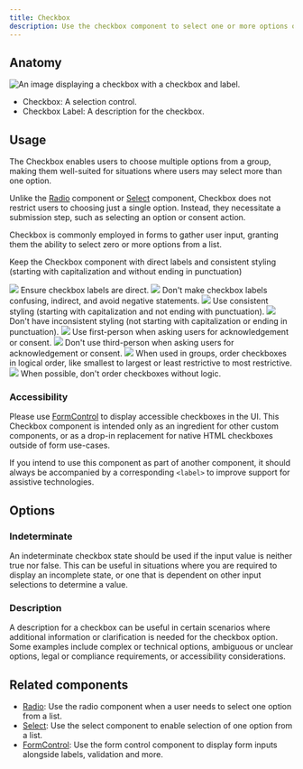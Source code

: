```yaml
---
title: Checkbox
description: Use the checkbox component to select one or more options of a limited number of choices.
---
```




## Anatomy

![An image displaying a checkbox with a checkbox and label.](https://github.com/primer/brand/assets/131988618/61d1c706-2e3a-427c-bc37-0b77891b8007)

- Checkbox: A selection control.
- Checkbox Label: A description for the checkbox. 

## Usage

The Checkbox enables users to choose multiple options from a group, making them well-suited for situations where users may select more than one option. 

Unlike the [Radio](/components/Radio) component or [Select](/components/Select) component, Checkbox does not restrict users to choosing just a single option. Instead, they necessitate a submission step, such as selecting an option or consent action. 

Checkbox is commonly employed in forms to gather user input, granting them the ability to select zero or more options from a list.

Keep the Checkbox component with direct labels and consistent styling (starting with capitalization and without ending in punctuation)

<DoDontContainer>
  <Do>
    <img src="https://github.com/primer/brand/assets/131988618/1687e5bd-8c81-4113-a2b5-60f2dcdcb4c0" />
    <Caption>
        Ensure checkbox labels are direct. 
    </Caption>
  </Do>
  <Dont>
    <img src="https://github.com/primer/brand/assets/131988618/92e2004a-d304-4988-aa4d-b8f8fead15fa" />
    <Caption>
        Don't make checkbox labels confusing, indirect, and avoid negative statements. 
    </Caption>
  </Dont>
</DoDontContainer>

<DoDontContainer>
  <Do>
    <img src="https://github.com/primer/brand/assets/131988618/27a536e8-6bdb-4515-bb9c-029cd7deb482" />
    <Caption>
        Use consistent styling (starting with capitalization and not ending with punctuation).
    </Caption>
  </Do>
  <Dont>
    <img src="https://github.com/primer/brand/assets/131988618/87460a05-c0e6-4d9b-89fe-56d1a889d0e8" />
    <Caption>
        Don't have inconsistent styling (not starting with capitalization or ending in punctuation).
    </Caption>
  </Dont>
</DoDontContainer>

<DoDontContainer>
  <Do>
    <img src="https://github.com/primer/brand/assets/131988618/89fb2b6e-c178-4b6d-ba61-9205fc382770" />
    <Caption>
        Use first-person when asking users for acknowledgement or consent.
    </Caption>
  </Do>
  <Dont>
    <img src="https://github.com/primer/brand/assets/131988618/e59627c9-d4f3-455d-8232-f08eef5a03b1" />
    <Caption>
        Don't use third-person when asking users for acknowledgement or consent.
    </Caption>
  </Dont>
</DoDontContainer>

<DoDontContainer>
  <Do>
    <img src="https://github.com/primer/brand/assets/131988618/a788949c-0d08-4951-b9e2-6adf8d40c675" />
    <Caption>
        When used in groups, order checkboxes in logical order, like smallest to largest or least restrictive to most restrictive. 
    </Caption>
  </Do>
  <Dont>
    <img src="https://github.com/primer/brand/assets/131988618/0199ab3d-a199-468e-abba-8776b3a34c14" />
    <Caption>
        When possible, don't order checkboxes without logic. 
    </Caption>
  </Dont>
</DoDontContainer>

### Accessibility 

Please use [FormControl](/components/FormControl) to display accessible checkboxes in the UI. This Checkbox component is intended only as an ingredient for other custom components, or as a drop-in replacement for native HTML checkboxes outside of form use-cases.

If you intend to use this component as part of another component, it should always be accompanied by a corresponding `<label>` to improve support for assistive technologies.

## Options

### Indeterminate

An indeterminate checkbox state should be used if the input value is neither true nor false. This can be useful in situations where you are required to display an incomplete state, or one that is dependent on other input selections to determine a value.

### Description

A description for a checkbox can be useful in certain scenarios where additional information or clarification is needed for the checkbox option. Some examples include complex or technical options, ambiguous or unclear options, legal or compliance requirements, or accessibility considerations.

## Related components

- [Radio](/components/Radio): Use the radio component when a user needs to select one option from a list.
- [Select](/components/Select): Use the select component to enable selection of one option from a list.
- [FormControl](/components/FormControl): Use the form control component to display form inputs alongside labels, validation and more.
